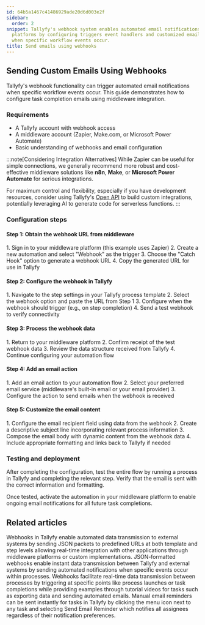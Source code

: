 ```yaml
---
id: 64b5a1467c41486929ade20d6d003e2f
sidebar:
  order: 2
snippet: Tallyfy's webhook system enables automated email notifications through middleware
  platforms by configuring triggers event handlers and customized email templates
  when specific workflow events occur.
title: Send emails using webhooks
---
```



## Sending Custom Emails Using Webhooks

Tallyfy's webhook functionality can trigger automated email notifications when specific workflow events occur. This guide demonstrates how to configure task completion emails using middleware integration.

### Requirements

- A Tallyfy account with webhook access
- A middleware account (Zapier, Make.com, or Microsoft Power Automate)
- Basic understanding of webhooks and email configuration

:::note[Considering Integration Alternatives]
While Zapier can be useful for simple connections, we generally recommend more robust and cost-effective middleware solutions like **n8n**, **Make**, or **Microsoft Power Automate** for serious integrations.

For maximum control and flexibility, especially if you have development resources, consider using Tallyfy's [Open API](/products/pro/integrations/open-api/) to build custom integrations, potentially leveraging AI to generate code for serverless functions.
:::

### Configuration steps

#### Step 1: Obtain the webhook URL from middleware

<Steps>
1. Sign in to your middleware platform (this example uses Zapier)
2. Create a new automation and select "Webhook" as the trigger
3. Choose the "Catch Hook" option to generate a webhook URL
4. Copy the generated URL for use in Tallyfy
</Steps>

#### Step 2: Configure the webhook in Tallyfy

<Steps>
1. Navigate to the step settings in your Tallyfy process template
2. Select the webhook option and paste the URL from Step 1
3. Configure when the webhook should trigger (e.g., on step completion)
4. Send a test webhook to verify connectivity
</Steps>

#### Step 3: Process the webhook data

<Steps>
1. Return to your middleware platform
2. Confirm receipt of the test webhook data
3. Review the data structure received from Tallyfy
4. Continue configuring your automation flow
</Steps>

#### Step 4: Add an email action

<Steps>
1. Add an email action to your automation flow
2. Select your preferred email service (middleware's built-in email or your email provider)
3. Configure the action to send emails when the webhook is received
</Steps>

#### Step 5: Customize the email content

<Steps>
1. Configure the email recipient field using data from the webhook
2. Create a descriptive subject line incorporating relevant process information
3. Compose the email body with dynamic content from the webhook data
4. Include appropriate formatting and links back to Tallyfy if needed
</Steps>

### Testing and deployment

After completing the configuration, test the entire flow by running a process in Tallyfy and completing the relevant step. Verify that the email is sent with the correct information and formatting.

Once tested, activate the automation in your middleware platform to enable ongoing email notifications for all future task completions.


## Related articles
<CardGrid>
<LinkTitleCard header="<b>Webhooks > Details about webhooks</b>" href="/products/pro/integrations/webhooks/how-to-set-up-webhooks-in-tallyfy/" > Webhooks in Tallyfy enable automated data transmission to external systems by sending JSON packets to predefined URLs at both template and step levels allowing real-time integration with other applications through middleware platforms or custom implementations. </LinkTitleCard>
<LinkTitleCard header="<b>Integrations > Webhooks</b>" href="/products/pro/integrations/webhooks/" > JSON-formatted webhooks enable instant data transmission between Tallyfy and external systems by sending automated notifications when specific events occur within processes. </LinkTitleCard>
<LinkTitleCard header="<b>Webhooks > Webhook scenarios</b>" href="/products/pro/integrations/webhooks/how-can-i-use-tallyfys-webhooks-feature/" > Webhooks facilitate real-time data transmission between processes by triggering at specific points like process launches or task completions while providing examples through tutorial videos for tasks such as exporting data and sending automated emails. </LinkTitleCard>
<LinkTitleCard header="<b>Tasks > Send email reminders</b>" href="/products/pro/tracking-and-tasks/tasks/how-can-i-send-email-reminders-in-tallyfy/" > Manual email reminders can be sent instantly for tasks in Tallyfy by clicking the menu icon next to any task and selecting Send Email Reminder which notifies all assignees regardless of their notification preferences. </LinkTitleCard>
</CardGrid>